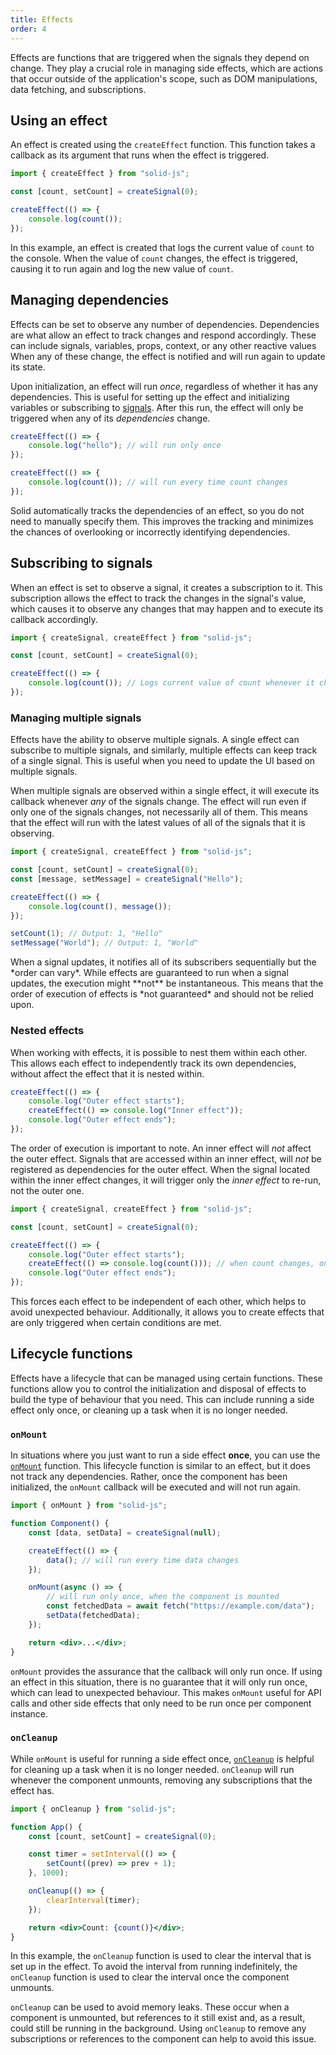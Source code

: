 ```yaml
---
title: Effects
order: 4
---
```


Effects are functions that are triggered when the signals they depend on change.
They play a crucial role in managing side effects, which are actions that occur outside of the application's scope, such as DOM manipulations, data fetching, and subscriptions.

## Using an effect

An effect is created using the `createEffect` function.
This function takes a callback as its argument that runs when the effect is triggered.

```jsx
import { createEffect } from "solid-js";

const [count, setCount] = createSignal(0);

createEffect(() => {
	console.log(count());
});
```

In this example, an effect is created that logs the current value of `count` to the console.
When the value of `count` changes, the effect is triggered, causing it to run again and log the new value of `count`.

## Managing dependencies

Effects can be set to observe any number of dependencies.
Dependencies are what allow an effect to track changes and respond accordingly.
These can include signals, variables, props, context, or any other reactive values
When any of these change, the effect is notified and will run again to update its state.

Upon initialization, an effect will run _once_, regardless of whether it has any dependencies.
This is useful for setting up the effect and initializing variables or subscribing to [signals](/concepts/signals).
After this run, the effect will only be triggered when any of its _dependencies_ change.

```jsx
createEffect(() => {
	console.log("hello"); // will run only once
});

createEffect(() => {
	console.log(count()); // will run every time count changes
});
```

Solid automatically tracks the dependencies of an effect, so you do not need to manually specify them.
This improves the tracking and minimizes the chances of overlooking or incorrectly identifying dependencies.

## Subscribing to signals

When an effect is set to observe a signal, it creates a subscription to it.
This subscription allows the effect to track the changes in the signal's value, which causes it to observe any changes that may happen and to execute its callback accordingly.

```jsx
import { createSignal, createEffect } from "solid-js";

const [count, setCount] = createSignal(0);

createEffect(() => {
	console.log(count()); // Logs current value of count whenever it changes
});
```

### Managing multiple signals

Effects have the ability to observe multiple signals.
A single effect can subscribe to multiple signals, and similarly, multiple effects can keep track of a single signal.
This is useful when you need to update the UI based on multiple signals.

When multiple signals are observed within a single effect, it will execute its callback whenever _any_ of the signals change.
The effect will run even if only one of the signals changes, not necessarily all of them.
This means that the effect will run with the latest values of all of the signals that it is observing.

```jsx
import { createSignal, createEffect } from "solid-js";

const [count, setCount] = createSignal(0);
const [message, setMessage] = createSignal("Hello");

createEffect(() => {
	console.log(count(), message());
});

setCount(1); // Output: 1, "Hello"
setMessage("World"); // Output: 1, "World"
```

<Callout>
When a signal updates, it notifies all of its subscribers sequentially but the *order can vary*. 
While effects are guaranteed to run when a signal updates, the execution might **not** be instantaneous. 
This means that the order of execution of effects is *not guaranteed* and should not be relied upon.
</Callout>

### Nested effects

When working with effects, it is possible to nest them within each other.
This allows each effect to independently track its own dependencies, without affect the effect that it is nested within.

```jsx
createEffect(() => {
	console.log("Outer effect starts");
	createEffect(() => console.log("Inner effect"));
	console.log("Outer effect ends");
});
```

The order of execution is important to note.
An inner effect will _not_ affect the outer effect.
Signals that are accessed within an inner effect, will _not_ be registered as dependencies for the outer effect.
When the signal located within the inner effect changes, it will trigger only the _inner effect_ to re-run, not the outer one.

```jsx
import { createSignal, createEffect } from "solid-js";

const [count, setCount] = createSignal(0);

createEffect(() => {
	console.log("Outer effect starts");
	createEffect(() => console.log(count())); // when count changes, only the this effect will run
	console.log("Outer effect ends");
});
```

This forces each effect to be independent of each other, which helps to avoid unexpected behaviour.
Additionally, it allows you to create effects that are only triggered when certain conditions are met.

## Lifecycle functions

Effects have a lifecycle that can be managed using certain functions.
These functions allow you to control the initialization and disposal of effects to build the type of behaviour that you need.
This can include running a side effect only once, or cleaning up a task when it is no longer needed.

### `onMount`

In situations where you just want to run a side effect **once**, you can use the [`onMount`](/reference/lifecycle/on-mount) function.
This lifecycle function is similar to an effect, but it does not track any dependencies.
Rather, once the component has been initialized, the `onMount` callback will be executed and will not run again.

```jsx
import { onMount } from "solid-js";

function Component() {
	const [data, setData] = createSignal(null);

	createEffect(() => {
		data(); // will run every time data changes
	});

	onMount(async () => {
		// will run only once, when the component is mounted
		const fetchedData = await fetch("https://example.com/data");
		setData(fetchedData);
	});

	return <div>...</div>;
}
```

`onMount` provides the assurance that the callback will only run once.
If using an effect in this situation, there is no guarantee that it will only run once, which can lead to unexpected behaviour.
This makes `onMount` useful for API calls and other side effects that only need to be run once per component instance.

### `onCleanup`

While `onMount` is useful for running a side effect once, [`onCleanup`](/reference/lifecycle/on-cleanup) is helpful for cleaning up a task when it is no longer needed.
`onCleanup` will run whenever the component unmounts, removing any subscriptions that the effect has.

```jsx
import { onCleanup } from "solid-js";

function App() {
	const [count, setCount] = createSignal(0);

	const timer = setInterval(() => {
		setCount((prev) => prev + 1);
	}, 1000);

	onCleanup(() => {
		clearInterval(timer);
	});

	return <div>Count: {count()}</div>;
}
```

In this example, the `onCleanup` function is used to clear the interval that is set up in the effect.
To avoid the interval from running indefinitely, the `onCleanup` function is used to clear the interval once the component unmounts.

`onCleanup` can be used to avoid memory leaks.
These occur when a component is unmounted, but references to it still exist and, as a result, could still be running in the background.
Using `onCleanup` to remove any subscriptions or references to the component can help to avoid this issue.
